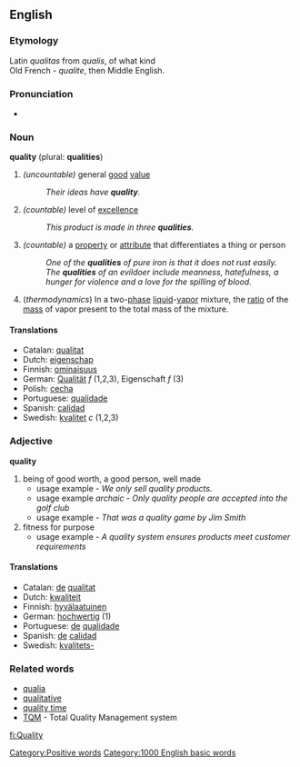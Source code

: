 ==English==
===Etymology===
Latin ''qualitas'' from ''qualis'', of what kind<br>
Old French - ''qualite'', then Middle English.

===Pronunciation===
*{{audio|en-us-quality.ogg|Audio (US)}}

===Noun===
'''quality''' (plural: '''qualities''')

#''(uncountable)'' general [[good]] [[value]]
#:''Their ideas have '''quality'''.''
#''(countable)'' level of [[excellence]]
#:''This product is made in three '''qualities'''.''
#''(countable)'' a [[property]] or [[attribute]] that differentiates a thing or person
#:''One of the '''qualities''' of pure iron is that it does not rust easily.''
#:''The '''qualities''' of an evildoer include meanness, hatefulness, a hunger for violence and a love for the spilling of blood.''
#(''thermodynamics'') In a two-[[phase]] [[liquid]]-[[vapor]] mixture, the [[ratio]] of the [[mass]] of vapor present to the total mass of the mixture.

====Translations====
*Catalan: [[qualitat]]
*Dutch: [[eigenschap]]
*Finnish: [[ominaisuus]]
*German: [[Qualität]] ''f'' (1,2,3), Eigenschaft ''f'' (3)
*Polish: [[cecha]]
*Portuguese: [[qualidade]]
*Spanish: [[calidad]]
*Swedish: [[kvalitet]] ''c'' (1,2,3)

===Adjective===
'''quality'''
#being of good worth, a good person, well made
#*usage example - ''We only sell quality products.''
#*usage example ''archaic - Only quality people are accepted into the golf club''
#*usage example - ''That was a quality game by Jim Smith''
#fitness for purpose 
#*usage example - ''A quality system ensures products meet customer requirements''

====Translations====
*Catalan: [[de]] [[qualitat]]
*Dutch: [[kwaliteit]]
*Finnish: [[hyvälaatuinen]]
*German: [[hochwertig]] (1)
*Portuguese: [[de]] [[qualidade]]
*Spanish: [[de]] [[calidad]]
*Swedish: [[kvalitets-]]

=== Related words ===
*[[qualia]]
*[[qualitative]]
*[[quality time]]
*[[TQM]] - Total Quality Management system

[[Category:Positive words]]
[[Category:1000 English basic words]]

[[fi:Quality]]